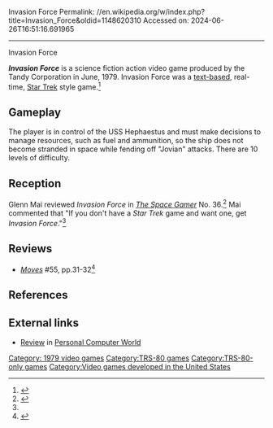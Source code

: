 Invasion Force
Permalink: //en.wikipedia.org/w/index.php?title=Invasion_Force&oldid=1148620310
Accessed on: 2024-06-26T16:51:16.691965



------
Invasion Force
{{Infobox video game
| collapsible = 
| state = 
| italic title = 
| title = Invasion Force
| image = File:Invasion_Force_Video_Game.jpg
| alt = 
| caption = 
| developer = Tandy Corporation
| publisher = Tandy Corporation
| series = 
| engine = 
| platforms = TRS-80
| released = 1979
| genre = [[Action game|Action]], [[Strategy video game|strategy]]
| modes = 
}}

'''''Invasion Force''''' is a science fiction action video game produced by the Tandy Corporation in June, 1979.{{cn|date=August 2016}} Invasion Force was a [[text-based]], real-time, [[Star Trek]] style game.<ref>{{cite web|title=Invasion Force|url=https://boardgamegeek.com/geeklist/summary/thing/105695|website=Board Game Geek|accessdate=24 August 2016}}</ref>

==Gameplay== 
The player is in control of the USS Hephaestus and must make decisions to manage resources, such as fuel and ammunition, so the ship does not become stranded in space while fending off "Jovian" attacks. There are 10 levels of difficulty.{{cn|date=August 2016}}

==Reception==
Glenn Mai reviewed ''Invasion Force'' in ''[[The Space Gamer]]'' No. 36.<ref name="SG">{{cite journal|last=Mai |first=Glenn |date=February 1981 |title=Capsule Reviews|journal=[[The Space Gamer]]|publisher=[[Steve Jackson Games]]|issue=36|pages=27}}</ref> Mai commented that "If you don't have a ''Star Trek'' game and want one, get ''Invasion Force''."<ref name="SG"/>

==Reviews==
*''[[Moves (magazine)|Moves]]'' #55, pp.31-32<ref>{{cite web|url=https://strategyandtacticspress.com/library-files/Moves%20Issue55.pdf|access-date=7 April 2023|website=strategyandtacticspress|title=Moves. Issue 55}}</ref>

==References==
{{reflist}}

==External links==
*[https://archive.org/details/PersonalComputerWorld1982-05/page/82/mode/2up Review] in [[Personal Computer World]]

[[Category: 1979 video games]]
[[Category:TRS-80 games]]
[[Category:TRS-80-only games]]
[[Category:Video games developed in the United States]]

{{action-videogame-stub}}